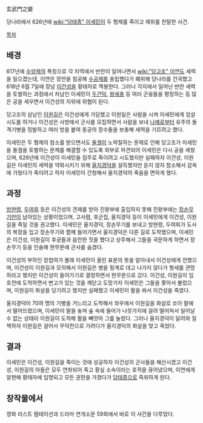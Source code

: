 玄武門之變

당나라에서 626년에 [[wiki:"당태종" 이세민]]이 두 형제를 죽이고 제위를 찬탈한 사건.

[[목차]]
== 배경 ==
617년에 [[수양제]]의 폭정으로 각 지역에서 반란이 일어나면서 [[wiki:"당고조" 이연]]도 세력을 일으켰는데, 이연은 장안을 침공해 [[수공제]]를 옹립했다가 폐위해 당나라를 건국했고 618년 6월 7일에 장남 [[이건성]]을 황태자로 책봉한다. 그러나 각지에서 일어난 반란 세력을 토벌하는 과정에서 차남인 이세민이 [[두건덕]], [[왕세충]] 등 여러 군웅들을 평정하는 등 많은 공을 세우면서 이건성의 지위에 위협이 된다.

당고조의 삼남인 [[이원길]]은 이건성에게 가담했고 이원일은 사람을 시켜 이세민에게 암살 시도를 하거나 이건성은 사방에서 군사를 모집하면서 사람을 보내 [[나예]]로부터 유주의 돌격기병을 징발하고 여러 방을 붙여 동궁의 장수들을 보충해 세력을 기르려고 했다.

이세민은 두 형제의 참소를 받으면서도 [[돌궐]]이 노략질하는 문제로 인해 당고조가 이세민을 돌궐을 토벌하는 문제를 해결할 수 있도록 외부로 파견되어 이세민은 다시 공을 세웠으며, 626년에 이건성이 이세민을 짐주로 죽이려고 시도했지만 실패하자 이건성, 이원길은 이세민의 세력을 약화시키기 위해 [[울지경덕]]을 설득했지만 듣지 않자 참소해서 감옥에 가뒀다가 죽이려고 하자 이세민이 간청해서 울지경덕의 죽음을 면하게 했다.

== 과정 ==
[[방현령]], [[두여회]] 등은 이건성의 견제를 받아 진왕부에 출입하지 못해 진왕부에는 [[장손무기]]만이 남아있는 상황이었으며, 고사렴, 후군집, 울지경덕 등이 이세민에게 이건성, 이원길을 죽일 것을 권고했다. 이세민은 울지경덕, 장손무기를 보내고 방현령, 두여회가 도사의 복장을 입고 장손무기와 함께 들어가면서 울지경덕은 다른 길로 도착했으며, 이세민은 이건성, 이원길이 후궁들과 음란한 짓을 했다고 상주해서 그들을 국문하게 하면서 장손무기 등을 인솔해 현무문에 군사를 숨겼다.

이건성의 부하인 장첩여가 몰래 이세민이 올린 표문의 뜻을 알아내서 이건성에게 전했으며, 이건성이 이원길과 모의해서 이원길은 병을 핑계로 대고 나가지 않다가 형세를 관망하라고 했지만 이건성이 들어가기로 결정하면서 현무문으로 갔다. 이건성, 이원길이 임호전에 도착하면서 변고가 있는 것을 깨닫고 도망가자 이세민은 그들을 쫓아서 불렀으며, 이원길이 화살을 당기려고 했지만 실패했고 이세민이 활을 쏴서 이건성을 죽였다.

울지경덕이 70여 명의 기병을 거느리고 도착해서 좌우에서 이원길을 화살로 쏘아 말에서 떨어뜨렸으며, 이세민이 말을 놓쳐 숲 속에 들어가 나뭇가지에 걸려 떨어져서 일어날 수 없는 상태라 이원길이 도착해 활을 빼앗아 그를 눌렀다. 그러나 울지경덕이 달려와 질책하자 이원길은 걸어서 무덕전으로 가려다가 울지경덕의 화살을 맞고 죽었다.

== 결과 ==
이세민은 이건성, 이원길을 죽이는 것에 성공하자 이건성의 군사들을 해산시켰고 이건성, 이원길의 아들은 모두 연좌되어 죽고 황실 소속이라는 호적을 끊어냈으며, 이연에게 알현해 황태자에 임명되고 모든 권한을 가졌다가 [[당태종]]으로 즉위하게 된다.

== 창작물에서 ==
영화 라스트 템테이션과 드라마 연개소문 59회에서 바로 이 사건을 다루었다.
